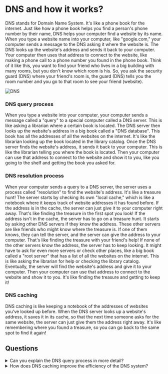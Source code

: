# DNS and how it works?

DNS stands for Domain Name System. It's like a phone book for the internet. Just like how a phone book helps you find a person's phone number by their name, DNS helps your computer find a website by its name.
When you type a website name into your computer, like "google.com," your computer sends a message to the DNS asking it where the website is. The DNS looks up the website's address and sends it back to your computer.
Your computer then uses that address to connect to the website, like making a phone call to a phone number you found in the phone book.
Think of it like this, you want to find your friend who lives in a big building with many rooms, but you don't know which room is his. So, you ask the security guard (DNS) where your friend's room is, the guard (DNS) tells you the room number and you go to that room to see your friend (website).

![DNS](./assets/dns-and-how-it-works.png)

### DNS query process

When you type a website into your computer, your computer sends a message called a "query" to a special computer called a DNS server. This is like asking a librarian where a certain book is located.
The DNS server then looks up the website's address in a big book called a "DNS database". This book has all the addresses of all the websites on the internet. It's like the librarian looking up the book located in the library catalog.
Once the DNS server finds the website's address, it sends it back to your computer. This is like the librarian telling you where the book is located. Then your computer can use that address to connect to the website and show it to you, like you going to the shelf and getting the book you asked for.

### DNS resolution process

When your computer sends a query to a DNS server, the server uses a process called "resolution" to find the website's address. It's like a treasure hunt!
The server starts by checking its own "local cache," which is like a notebook where it keeps track of website addresses it has found before. If the address is in the cache, the server can just give it to your computer right away. That's like finding the treasure in the first spot you look!
If the address isn't in the cache, the server has to go on a treasure hunt. It starts by asking other DNS servers if they know the address. These other servers are like friends who might know where the treasure is. If one of them knows, they can tell the server, and the server can give the address to your computer. That's like finding the treasure with your friend's help!
If none of the other servers know the address, the server has to keep looking. It might have to ask for even more servers or check other places, like a big book called a "root server" that has a list of all the websites on the internet. This is like asking the librarian for help or checking the library catalog.
Eventually, the server will find the website's address and give it to your computer. Then your computer can use that address to connect to the website and show it to you. It's like finding the treasure and getting to keep it!

### DNS caching

DNS caching is like keeping a notebook of the addresses of websites you've looked up before. When the DNS server looks up a website's address, it saves it in its cache, so that the next time someone asks for the same website, the server can just give them the address right away. It's like remembering where you found a treasure, so you can go back to the same spot to find it again!

## Questions

<details>
<summary>Can you explain the DNS query process in more detail?</summary>
When a user types a domain name into their browser, their computer will first check its own cache to see if it has recently looked up the corresponding IP address. If the IP address is found in the cache, the computer will use it to connect to the website.

If the IP address is not found in the cache, the computer will then send a query to a DNS server. The query includes the domain name that the user is trying to access. The DNS server will then perform a series of steps to resolve the query and find the corresponding IP address.

</details>
<details>
<summary>How does DNS caching improve the efficiency of the DNS system?</summary>
DNS caching is like keeping a notebook of the addresses of websites you've looked up before. When the DNS server looks up a website's address, it saves it in its cache, so that the next time someone asks for the same website, the server can just give them the address right away. It's like remembering where you found a treasure, so you can go back to the same spot to find it again!

Caching can help make things faster and more efficient because the server doesn't have to go on a treasure hunt every time someone asks for a website's address. It's like if you remember where you put your favorite toy, you don't have to go look for it again, you can just go and play with it.

</details>
